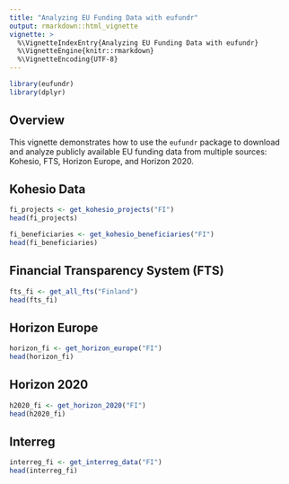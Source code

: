 ```yaml
---
title: "Analyzing EU Funding Data with eufundr"
output: rmarkdown::html_vignette
vignette: >
  %\VignetteIndexEntry{Analyzing EU Funding Data with eufundr}
  %\VignetteEngine{knitr::rmarkdown}
  %\VignetteEncoding{UTF-8}
---
```


```r
library(eufundr)
library(dplyr)
```

## Overview

This vignette demonstrates how to use the `eufundr` package to download and analyze publicly available EU funding data from multiple sources: Kohesio, FTS, Horizon Europe, and Horizon 2020.

## Kohesio Data

```r
fi_projects <- get_kohesio_projects("FI")
head(fi_projects)
```

```r
fi_beneficiaries <- get_kohesio_beneficiaries("FI")
head(fi_beneficiaries)
```

## Financial Transparency System (FTS)

```r
fts_fi <- get_all_fts("Finland")
head(fts_fi)
```

## Horizon Europe

```r
horizon_fi <- get_horizon_europe("FI")
head(horizon_fi)
```

## Horizon 2020

```r
h2020_fi <- get_horizon_2020("FI")
head(h2020_fi)
```

## Interreg

```r
interreg_fi <- get_interreg_data("FI")
head(interreg_fi)
```

